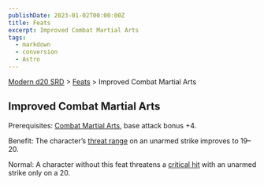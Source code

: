 ```yaml
---
publishDate: 2023-01-02T00:00:00Z
title: Feats
excerpt: Improved Combat Martial Arts
tags:
  - markdown
  - conversion
  - Astro
---
```


[Modern d20 SRD](/#modernD20) > [Feats](modern-d20-srd-feats-index) > Improved Combat Martial Arts

## Improved Combat Martial Arts

Prerequisites: [Combat Martial Arts](modern-d20-srd-feats-combat-martial-arts), base attack bonus +4.

Benefit: The character’s [threat range](modern-d20-srd-combat-critical-hits) on an unarmed strike improves to 19–20.

Normal: A character without this feat threatens a [critical hit](modern-d20-srd-combat-critical-hits) with an unarmed strike only on a 20.
